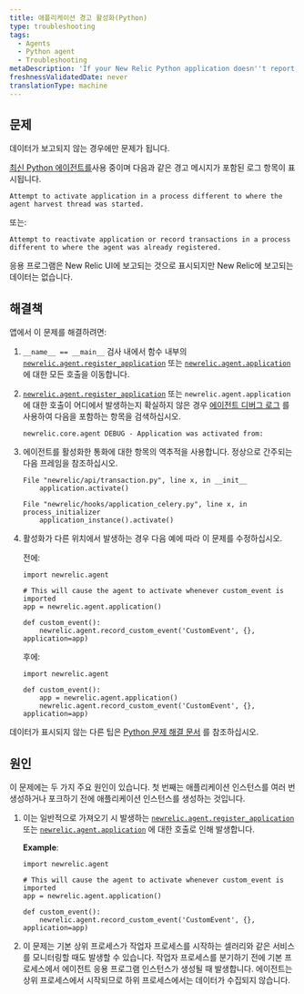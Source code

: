 ```yaml
---
title: 애플리케이션 경고 활성화(Python)
type: troubleshooting
tags:
  - Agents
  - Python agent
  - Troubleshooting
metaDescription: 'If your New Relic Python application doesn''t report data and you see an activation warning message, try these troubleshooting steps.'
freshnessValidatedDate: never
translationType: machine
---
```


## 문제

<Callout variant="important">
  데이터가 보고되지 않는 경우에만 문제가 됩니다.
</Callout>

[최신 Python 에이전트를](/docs/release-notes/agent-release-notes/python-release-notes)사용 중이며 다음과 같은 경고 메시지가 포함된 로그 항목이 표시됩니다.

```
Attempt to activate application in a process different to where the agent harvest thread was started.
```

또는:

```
Attempt to reactivate application or record transactions in a process different to where the agent was already registered.
```

응용 프로그램은 New Relic UI에 보고되는 것으로 표시되지만 New Relic에 보고되는 데이터는 없습니다.

## 해결책

앱에서 이 문제를 해결하려면:

1. `__name__ == __main__` 검사 내에서 함수 내부의 [`newrelic.agent.register_application`](/docs/agents/python-agent/python-agent-api/register_application) 또는 [`newrelic.agent.application`](/docs/agents/python-agent/python-agent-api/application) 에 대한 모든 호출을 이동합니다.

2. [`newrelic.agent.register_application`](/docs/agents/python-agent/python-agent-api/register_application) 또는 `newrelic.agent.application` 에 대한 호출이 어디에서 발생하는지 확실하지 않은 경우 [에이전트 디버그 로그](/docs/agents/python-agent/troubleshooting/python-agent-logging) 를 사용하여 다음을 포함하는 항목을 검색하십시오.

   ```
   newrelic.core.agent DEBUG - Application was activated from:
   ```

3. 에이전트를 활성화한 통화에 대한 항목의 역추적을 사용합니다. 정상으로 간주되는 다음 프레임을 참조하십시오.

   ```
   File "newrelic/api/transaction.py", line x, in __init__
       application.activate()
   ```

   ```
   File "newrelic/hooks/application_celery.py", line x, in process_initializer
       application_instance().activate()
   ```

4. 활성화가 다른 위치에서 발생하는 경우 다음 예에 따라 이 문제를 수정하십시오.

   전에:

   ```
   import newrelic.agent

   # This will cause the agent to activate whenever custom_event is imported
   app = newrelic.agent.application()

   def custom_event():
       newrelic.agent.record_custom_event('CustomEvent', {}, application=app)
   ```

   후에:

   ```
   import newrelic.agent

   def custom_event():
       app = newrelic.agent.application()
       newrelic.agent.record_custom_event('CustomEvent', {}, application=app)
   ```

데이터가 표시되지 않는 다른 팁은 [Python 문제 해결 문서](/docs/agents/python-agent/troubleshooting/no-data-appears-python) 를 참조하십시오.

## 원인

이 문제에는 두 가지 주요 원인이 있습니다. 첫 번째는 애플리케이션 인스턴스를 여러 번 생성하거나 포크하기 전에 애플리케이션 인스턴스를 생성하는 것입니다.

1. 이는 일반적으로 가져오기 시 발생하는 [`newrelic.agent.register_application`](/docs/agents/python-agent/python-agent-api/register_application) 또는 [`newrelic.agent.application`](/docs/agents/python-agent/python-agent-api/application) 에 대한 호출로 인해 발생합니다.

   <DNT>**Example**</DNT>:

   ```
   import newrelic.agent

   # This will cause the agent to activate whenever custom_event is imported
   app = newrelic.agent.application()

   def custom_event():
       newrelic.agent.record_custom_event('CustomEvent', {}, application=app)
   ```

2. 이 문제는 기본 상위 프로세스가 작업자 프로세스를 시작하는 셀러리와 같은 서비스를 모니터링할 때도 발생할 수 있습니다. 작업자 프로세스를 분기하기 전에 기본 프로세스에서 에이전트 응용 프로그램 인스턴스가 생성될 때 발생합니다. 에이전트는 상위 프로세스에서 시작되므로 하위 프로세스에서는 데이터가 수집되지 않습니다.
